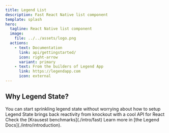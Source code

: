 ```yaml
---
title: Legend List
description: Fast React Native list component
template: splash
hero:
  tagline: React Native list component
  image:
    file: ../../assets/logo.png
  actions:
    - text: Documentation
      link: api/gettingstarted/
      icon: right-arrow
      variant: primary
    - text: From the builders of Legend App
      link: https://legendapp.com
      icon: external
---
```



## Why Legend State?

<CardGrid stagger>
  <Card title="Easy to Use" icon="pencil">
    You can start sprinkling legend state without worrying about how to setup
  </Card>
  <Card title="Built for the New Era" icon="add-document">
    Legend State brings back reactivity from knockout with a cool API for React
  </Card>
  <Card title="Blazingly Fast" icon="setting">
    Check the [Krausest benchmarks](./intro/fast)
  </Card>
  <Card title="Read the docs" icon="open-book">
    Learn more in [the Legend Docs](./intro/introduction).
  </Card>
</CardGrid>
